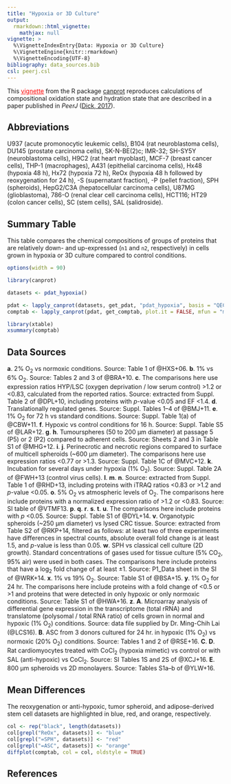 ```yaml
---
title: "Hypoxia or 3D Culture"
output: 
  rmarkdown::html_vignette:
    mathjax: null
vignette: >
  %\VignetteIndexEntry{Data: Hypoxia or 3D Culture}
  %\VignetteEngine{knitr::rmarkdown}
  %\VignetteEncoding{UTF-8}
bibliography: data_sources.bib
csl: peerj.csl
---
```


This [<span style="color:red;text-decoration:underline">vignette</span>](http://chnosz.net/canprot/doc/index.html) from the R package [canprot](http://github.com/jedick/canprot) reproduces calculations of compositional oxidation state and hydration state that are described in a paper published in _PeerJ_ ([Dick, 2017](https://doi.org/10.7717/peerj.3421)).

## Abbreviations
U937 (acute promonocytic leukemic cells), B104 (rat neuroblastoma cells), DU145 (prostate carcinoma cells), SK-N-BE(2)c; IMR-32; SH-SY5Y (neuroblastoma cells), H9C2 (rat heart myoblast), MCF-7 (breast cancer cells), THP-1 (macrophages), A431 (epithelial carcinoma cells), Hx48 (hypoxia 48 h), Hx72 (hypoxia 72 h), ReOx (hypoxia 48 h followed by reoxygenation for 24 h), -S (supernatant fraction), -P (pellet fraction), SPH (spheroids), HepG2/C3A (hepatocellular carcinoma cells), U87MG (glioblastoma), 786-O (renal clear cell carcinoma cells), HCT116; HT29 (colon cancer cells), SC (stem cells), SAL (salidroside).

## Summary Table

This table compares the chemical compositions of groups of proteins that are relatively down- and up-expressed (`n1` and `n2`, respectively) in cells grown in hypoxia or 3D culture compared to control conditions.

```r
options(width = 90)
```

```r
library(canprot)
```

```r
datasets <- pdat_hypoxia()
```

```r
pdat <- lapply_canprot(datasets, get_pdat, "pdat_hypoxia", basis = "QEC")
comptab <- lapply_canprot(pdat, get_comptab, plot.it = FALSE, mfun = "mean")
```

```r
library(xtable)
xsummary(comptab)
```

## Data Sources

<b>a</b>. 2% O<sub>2</sub> vs normoxic conditions. Source: Table 1 of @HXS+06.
<b>b</b>. 1% vs 6% O<sub>2</sub>. Source: Tables 2 and 3 of @BRA+10.
<b>c</b>. The comparisons here use expression ratios HYP/LSC (oxygen deprivation / low serum control) >1.2 or <0.83, calculated from the reported ratios. Source: extracted from Suppl. Table 2 of @DPL+10, including proteins with _p_-value <0.05 and EF <1.4.
<b>d</b>. Translationally regulated genes. Source: Suppl. Tables 1–4 of @BMJ+11.
<b>e</b>. 1% O<sub>2</sub> for 72 h vs standard conditions. Source: Suppl. Table 1(a) of @CBW+11.
<b>f</b>. Hypoxic vs control conditions for 16 h. Source: Suppl. Table S5 of @LAR+12.
<b>g</b>. <b>h</b>. Tumourspheres (50 to 200 μm diameter) at passage 5 (P5) or 2 (P2) compared to adherent cells. Source: Sheets 2 and 3 in Table S1 of @MHG+12.
<b>i</b>. <b>j</b>. Perinecrotic and necrotic regions compared to surface of multicell spheroids (~600 μm diameter). The comparisons here use expression ratios <0.77 or >1.3. Source: Suppl. Table 1C of @MVC+12.
<b>k</b>. Incubation for several days under hypoxia (1% O<sub>2</sub>). Source: Suppl. Table 2A of @FWH+13 (control virus cells).
<b>l</b>. <b>m</b>. <b>n</b>. Source: extracted from Suppl. Table 1 of @RHD+13, including proteins with iTRAQ ratios <0.83 or >1.2 and _p_-value <0.05.
<b>o</b>. 5% O<sub>2</sub> vs atmospheric levels of O<sub>2</sub>. The comparisons here include proteins with a normalized expression ratio of >1.2 or <0.83. Source: SI table of @VTMF13.
<b>p</b>. <b>q</b>. <b>r</b>. <b>s</b>. <b>t</b>. <b>u</b>. The comparisons here include proteins with _p_ <0.05. Source: Suppl. Table S1 of @DYL+14.
<b>v</b>. Organotypic spheroids (~250 μm diameter) vs lysed CRC tissue. Source: extracted from Table S2 of @RKP+14, filtered as follows: at least two of three experiments have differences in spectral counts, absolute overall fold change is at least 1.5, and _p_-value is less than 0.05.
<b>w</b>. SPH vs classical cell culture (2D growth). Standard concentrations of gases used for tissue culture (5% CO<sub>2</sub>, 95% air) were used in both cases. The comparisons here include proteins that have a log<sub>2</sub> fold change of at least ±1. Source: P1&lowbar;Data sheet in the SI of @WRK+14.
<b>x</b>. 1% vs 19% O<sub>2</sub>. Source: Table S1 of @BSA+15.
<b>y</b>. 1% O<sub>2</sub> for 24 hr. The comparisons here include proteins with a fold change of <0.5 or >1 and proteins that were detected in only hypoxic or only normoxic conditions. Source: Table S1 of @HWA+16.
<b>z</b>. <b>A</b>. Microarray analysis of differential gene expression in the transcriptome (total rRNA) and translatome (polysomal / total RNA ratio) of cells grown in normal and hypoxic (1% O<sub>2</sub>) conditions. Source: data file supplied by Dr. Ming-Chih Lai (@LCS16).
<b>B</b>. ASC from 3 donors cultured for 24 hr. in hypoxic (1% O<sub>2</sub>) vs normoxic (20% O<sub>2</sub>) conditions. Source: Tables 1 and 2 of @RSE+16.
<b>C</b>. <b>D</b>. Rat cardiomyocytes treated with CoCl<sub>2</sub> (hypoxia mimetic) vs control or with SAL (anti-hypoxic) vs CoCl<sub>2</sub>. Source: SI Tables 1S and 2S of @XCJ+16.
<b>E</b>. 800 μm spheroids vs 2D monolayers. Source: Tables S1a–b of @YLW+16.

## Mean Differences

The reoxygenation or anti-hypoxic, tumor spheroid, and adipose-derived stem cell datasets are highlighted in blue, red, and orange, respectively.

```r
col <- rep("black", length(datasets))
col[grepl("ReOx", datasets)] <- "blue"
col[grepl("=SPH", datasets)] <- "red"
col[grepl("=ASC", datasets)] <- "orange"
diffplot(comptab, col = col, oldstyle = TRUE)
```

## References
